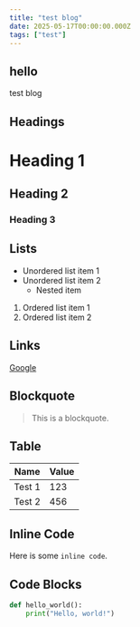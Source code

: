 ```yaml
---
title: "test blog"
date: 2025-05-17T00:00:00.000Z
tags: ["test"]
---
```


## hello

test blog

## Headings

# Heading 1

## Heading 2

### Heading 3

## Lists

- Unordered list item 1
- Unordered list item 2
  - Nested item

1. Ordered list item 1
2. Ordered list item 2

## Links

[Google](https://www.google.com)

## Blockquote

> This is a blockquote.

## Table

| Name   | Value |
| ------ | ----- |
| Test 1 | 123   |
| Test 2 | 456   |

## Inline Code

Here is some `inline code`.

## Code Blocks

```python
def hello_world():
    print("Hello, world!")
```
